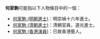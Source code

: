 '''何家駒'''可能指以下人物條目中的一個：
*[[何家駒_(明朝進士)|何家駒 (明朝進士)]]：明崇禎十六年進士。
*[[何家駒_(清朝進士)|何家駒 (清朝進士)]]：清朝官員，道光進士。
*[[何家駒_(香港演員)|何家駒 (香港演員)]]：已故香港藝人。

{{disambig|Cat=三字何姓人名消歧義}}